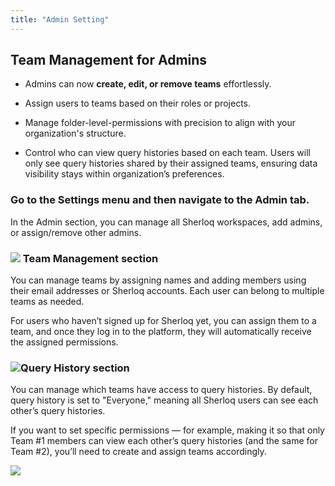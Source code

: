 ```yaml
---
title: "Admin Setting"
---
```


## Team Management for Admins

* Admins can now **create, edit, or remove teams** effortlessly.

* Assign users to teams based on their roles or projects.

* Manage folder-level-permissions with precision to align with your organization's structure.

* Control who can view query histories based on each team. Users will only see query histories shared by their assigned teams, ensuring data visibility stays within organization’s preferences.

### Go to the Settings menu and then navigate to the Admin tab.

In the Admin section, you can manage all Sherloq workspaces, add admins, or assign/remove other admins.

### ![](/images/admin_portal.png) Team Management section

You can manage teams by assigning names and adding members using their email addresses or Sherloq accounts. Each user can belong to multiple teams as needed.

<Note>
  &#x20;For users who haven’t signed up for Sherloq yet, you can assign them to a team, and once they log in to the platform, they will automatically receive the assigned permissions.
</Note>

### ![](/images/manage_teams.png)Query History section

You can manage which teams have access to query histories. By default, query history is set to "Everyone," meaning all Sherloq users can see each other’s query histories.

<Tip>
  If you want to set specific permissions — for example, making it so that only Team #1 members can view each other’s query histories (and the same for Team #2), you’ll need to create and assign teams accordingly.
</Tip>

![](/images/teams_query_history.png)